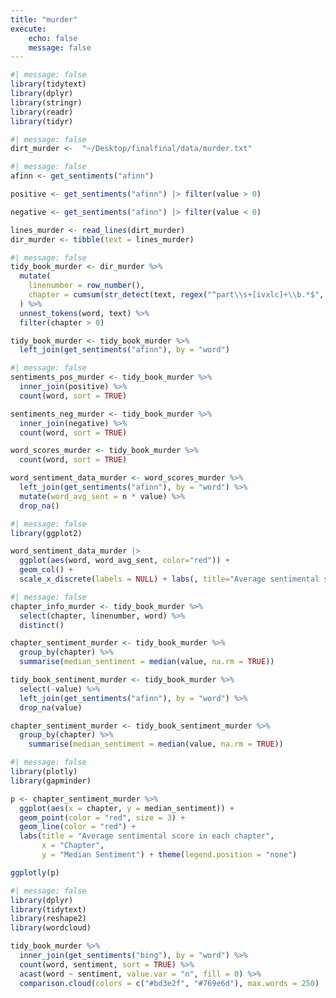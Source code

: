 ```yaml
---
title: "murder"
execute:
    echo: false
    message: false
---
```


```r
#| message: false
library(tidytext)
library(dplyr)
library(stringr)
library(readr)
library(tidyr)
```
```r
#| message: false
dirt_murder <-  "~/Desktop/finalfinal/data/murder.txt"
```

```r
#| message: false
afinn <- get_sentiments("afinn")

positive <- get_sentiments("afinn") |> filter(value > 0)

negative <- get_sentiments("afinn") |> filter(value < 0)

lines_murder <- read_lines(dirt_murder) 
dir_murder <- tibble(text = lines_murder)
```

```r
#| message: false
tidy_book_murder <- dir_murder %>%
  mutate(
    linenumber = row_number(),
    chapter = cumsum(str_detect(text, regex("^part\\s+[ivxlc]+\\b.*$", ignore_case = TRUE)))
  ) %>%
  unnest_tokens(word, text) %>%
  filter(chapter > 0)

tidy_book_murder <- tidy_book_murder %>%
  left_join(get_sentiments("afinn"), by = "word")
```

```r
#| message: false
sentiments_pos_murder <- tidy_book_murder %>%
  inner_join(positive) %>%
  count(word, sort = TRUE)

sentiments_neg_murder <- tidy_book_murder %>%
  inner_join(negative) %>%
  count(word, sort = TRUE)

word_scores_murder <- tidy_book_murder %>%
  count(word, sort = TRUE)

word_sentiment_data_murder <- word_scores_murder %>%
  left_join(get_sentiments("afinn"), by = "word") %>%
  mutate(word_avg_sent = n * value) %>%
  drop_na()                                              
```


```r
#| message: false
library(ggplot2)

word_sentiment_data_murder |> 
  ggplot(aes(word, word_avg_sent, color="red")) + 
  geom_col() + 
  scale_x_discrete(labels = NULL) + labs(, title="Average sentimental scored for each word in the book", x="Words", y="Average Sentimental score per word") + theme(legend.position = "none")
```


```r
#| message: false
chapter_info_murder <- tidy_book_murder %>%
  select(chapter, linenumber, word) %>% 
  distinct()

chapter_sentiment_murder <- tidy_book_murder %>%
  group_by(chapter) %>%
  summarise(median_sentiment = median(value, na.rm = TRUE))

tidy_book_sentiment_murder <- tidy_book_murder %>%
  select(-value) %>%  
  left_join(get_sentiments("afinn"), by = "word") %>%
  drop_na(value)

chapter_sentiment_murder <- tidy_book_sentiment_murder %>%
  group_by(chapter) %>%
    summarise(median_sentiment = median(value, na.rm = TRUE))
```


```r
#| message: false
library(plotly)
library(gapminder)

p <- chapter_sentiment_murder %>%
  ggplot(aes(x = chapter, y = median_sentiment)) +
  geom_point(color = "red", size = 3) +
  geom_line(color = "red") +
  labs(title = "Average sentimental score in each chapter",
       x = "Chapter",
       y = "Median Sentiment") + theme(legend.position = "none")

ggplotly(p)
```

```r
#| message: false
library(dplyr)
library(tidytext)
library(reshape2)
library(wordcloud)

tidy_book_murder %>%
  inner_join(get_sentiments("bing"), by = "word") %>%
  count(word, sentiment, sort = TRUE) %>%
  acast(word ~ sentiment, value.var = "n", fill = 0) %>%
  comparison.cloud(colors = c("#bd3e2f", "#769e6d"), max.words = 250)
```


